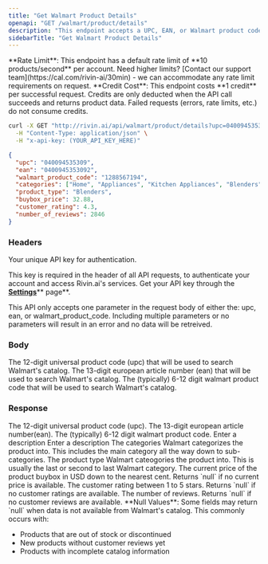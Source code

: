 ```yaml
---
title: "Get Walmart Product Details"
openapi: "GET /walmart/product/details"
description: "This endpoint accepts a UPC, EAN, or Walmart product code and returns the matching Walmart product listing with basic product data."
sidebarTitle: "Get Walmart Product Details"
---
```


<Note>
  **Rate Limit**: This endpoint has a default rate limit of **10 products/second** per account. Need higher limits? [Contact our support team](https://cal.com/rivin-ai/30min) - we can accommodate any rate limit requirements on request.
</Note>

<Note>
  **Credit Cost**: This endpoint costs **1 credit** per successful request. Credits are only deducted when the API call succeeds and returns product data. Failed requests (errors, rate limits, etc.) do not consume credits.
</Note>

<RequestExample>

```bash Example UPC Request
curl -X GET "http://rivin.ai/api/walmart/product/details?upc=040094535309" \
  -H "Content-Type: application/json" \
  -H "x-api-key: (YOUR_API_KEY_HERE)"
```

</RequestExample>

<ResponseExample>

```json API Response
{
  "upc": "040094535309",
  "ean": "0400945353092",
  "walmart_product_code": "1288567194",
  "categories": ["Home", "Appliances", "Kitchen Appliances", "Blenders", "Hamilton Beach Blenders"],
  "product_type": "Blenders",
  "buybox_price": 32.88,
  "customer_rating": 4.3,
  "number_of_reviews": 2846
}
```

</ResponseExample>

### Headers

<ParamField path="x-api-key" type="string" required="false">
  Your unique API key for authentication.

  This key is required in the header of all API requests, to authenticate your account and access Rivin.ai's services. Get your API key through the [**Settings**](https://rivin.ai/settings)\*\* page\*\*.
</ParamField>

<Warning>
  This API only accepts one parameter in the request body of either the: upc, ean, or walmart_product_code. Including multiple parameters or no parameters will result in an error and no data will be retreived.
</Warning>

### Body

<ParamField path="upc" type="string">
  The 12-digit universal product code (upc) that will be used to search Walmart's catalog.
</ParamField>

<ParamField path="ean" type="string">
  The 13-digit european article number (ean) that will be used to search Walmart's catalog.
</ParamField>

<ParamField path="walmart_product_code" type="string">
  The (typically) 6-12 digit walmart product code that will be used to search Walmart's catalog.
</ParamField>

### Response

<ParamField path="upc" type="string">
  The 12-digit universal product code (upc).
</ParamField>

<ParamField path="ean" type="string">
  The 13-digit european article number(ean).
</ParamField>

<ParamField path="walmart_product_code" type="string">
  The (typically) 6-12 digit walmart product code.
</ParamField>

<ParamField path="brand" type="string">
  Enter a description
</ParamField>

<ParamField path="title" type="string">
  Enter a description
</ParamField>

<ParamField path="categories" type="string[]">
  The categories Walmart categorizes the product into. This includes the main category all the way down to sub-categories.
</ParamField>

<ParamField path="product_type" type="string">
  The product type Walmart cateogories the product into. This is usually the last or second to last Walmart category.
</ParamField>

<ParamField path="buybox_price" type="float">
  The current price of the product buybox in USD down to the nearest cent. Returns `null` if no current price is available.
</ParamField>

<ParamField path="customer_rating" type="string">
  The customer rating between 1 to 5 stars. Returns `null` if no customer ratings are available.
</ParamField>

<ParamField path="number_of_reviews" type="string">
  The number of reviews. Returns `null` if no customer reviews are available.
</ParamField>

<Note>
  **Null Values**: Some fields may return `null` when data is not available from Walmart's catalog. This commonly occurs with:

  - Products that are out of stock or discontinued
  - New products without customer reviews yet
  - Products with incomplete catalog information
</Note>